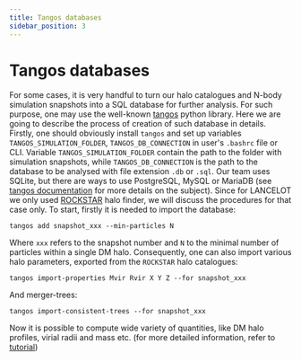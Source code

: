 ```yaml
---
title: Tangos databases
sidebar_position: 3
---
```

# Tangos databases
For some cases, it is very handful to turn our halo catalogues and N-body simulation snapshots into a SQL database for further analysis. For such purpose, one may use the well-known [tangos](https://pynbody.github.io/tangos/) python library. Here we are going to describe the process of creation of such database in details. Firstly, one should obviously install `tangos` and set up variables `TANGOS_SIMULATION_FOLDER`, `TANGOS_DB_CONNECTION` in user's `.bashrc` file or CLI. Variable `TANGOS_SIMULATION_FOLDER` contain the path to the folder with simulation snapshots, while `TANGOS_DB_CONNECTION` is the path to the database to be analysed with file extension `.db` or `.sql`. Our team uses SQLite, but there are ways to use PostgreSQL, MySQL or MariaDB (see [tangos documentation](https://pynbody.github.io/tangos/index.html) for more details on the subject). Since for LANCELOT we only used [ROCKSTAR](https://bitbucket.org/gfcstanford/rockstar) halo finder, we will discuss the procedures for that case only. To start, firstly it is needed to import the database:
```shell
tangos add snapshot_xxx --min-particles N
```
Where `xxx` refers to the snapshot number and `N` to the minimal number of particles within a single DM halo. Consequently, one can also import various halo parameters, exported from the `ROCKSTAR` halo catalogues:
```shell
tangos import-properties Mvir Rvir X Y Z --for snapshot_xxx
```
And merger-trees:
```shell
tangos import-consistent-trees --for snapshot_xxx
```
Now it is possible to compute wide variety of quantities, like DM halo profiles, virial radii and mass etc. (for more detailed information, refer to [tutorial](https://pynbody.github.io/tangos/custom_properties.html))
